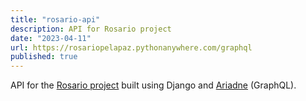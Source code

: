 ```yaml
---
title: "rosario-api"
description: API for Rosario project
date: "2023-04-11"
url: https://rosariopelapaz.pythonanywhere.com/graphql
published: true
---
```


API for the [Rosario project](/projects/rosario) built using Django and [Ariadne](https://ariadnegraphql.org/) (GraphQL).
